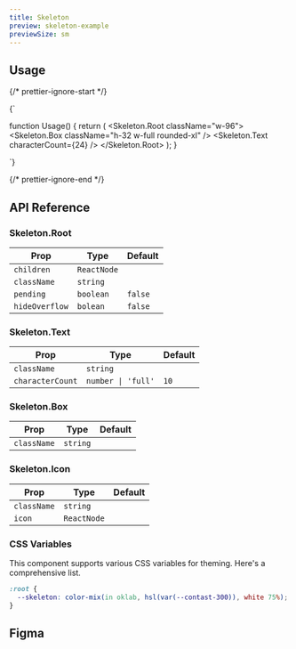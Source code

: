 ```yaml
---
title: Skeleton
preview: skeleton-example
previewSize: sm
---
```


## Usage

{/* prettier-ignore-start */}

<CodeBlock lang="ts">{`

function Usage() {
    return (
        <Skeleton.Root className="w-96">
            <Skeleton.Box className="h-32 w-full rounded-xl" />
            <Skeleton.Text characterCount={24} />
        </Skeleton.Root>
    );
}

`}
</CodeBlock>

{/* prettier-ignore-end */}

## API Reference

### Skeleton.Root

| Prop           | Type        | Default |
| -------------- | ----------- | ------- |
| `children`     | `ReactNode` |         |
| `className`    | `string`    |         |
| `pending`      | `boolean`   | `false` |
| `hideOverflow` | `bolean`    | `false` |

### Skeleton.Text

| Prop             | Type               | Default |
| ---------------- | ------------------ | ------- |
| `className`      | `string`           |         |
| `characterCount` | `number \| 'full'` | `10`    |

### Skeleton.Box

| Prop        | Type     | Default |
| ----------- | -------- | ------- |
| `className` | `string` |         |

### Skeleton.Icon

| Prop                                                                                                                                                 | Type        | Default |
| ---------------------------------------------------------------------------------------------------------------------------------------------------- | ----------- | ------- |
| `className`                                                                                                                                          | `string`    |         |
| `icon` <Tooltip content="The color of this icon should be controled by its color property. This is how Lucide icons (used throughout VIBES) work."/> | `ReactNode` |         |

### CSS Variables

This component supports various CSS variables for theming. Here's a comprehensive list.

```css
:root {
  --skeleton: color-mix(in oklab, hsl(var(--contast-300)), white 75%);
}
```

## Figma

<Figma url="https://www.figma.com/design/GAKpWYdZ0ZVOSFtNPHliJM/Soul-Vibe?node-id=5256-93319" />
